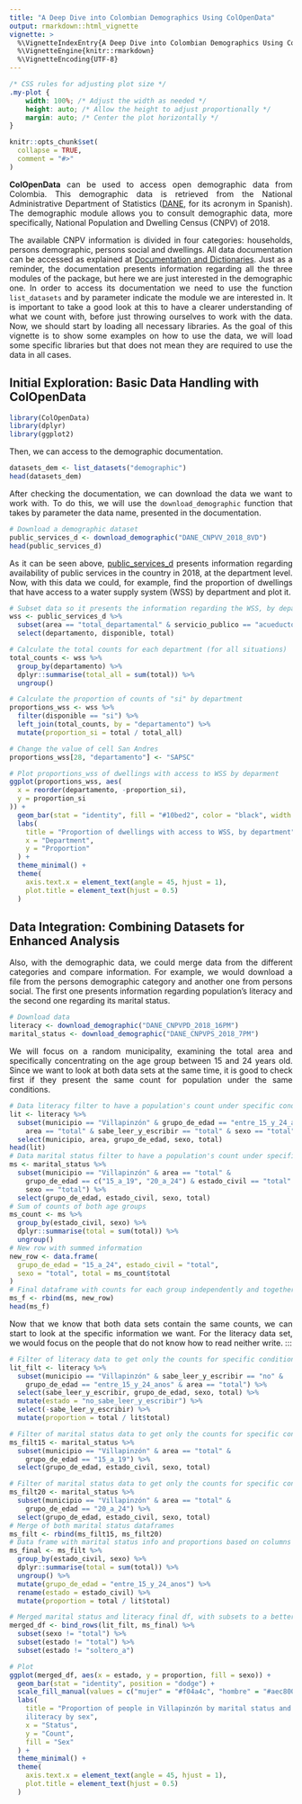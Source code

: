 ```yaml
---
title: "A Deep Dive into Colombian Demographics Using ColOpenData"
output: rmarkdown::html_vignette
vignette: >
  %\VignetteIndexEntry{A Deep Dive into Colombian Demographics Using ColOpenData}
  %\VignetteEngine{knitr::rmarkdown}
  %\VignetteEncoding{UTF-8}
---
```


```css
/* CSS rules for adjusting plot size */
.my-plot {
    width: 100%; /* Adjust the width as needed */
    height: auto; /* Allow the height to adjust proportionally */
    margin: auto; /* Center the plot horizontally */
}

```

```r
knitr::opts_chunk$set(
  collapse = TRUE,
  comment = "#>"
)
```

::: {style="text-align: justify;"}

**ColOpenData** can be used to access open demographic data from Colombia. This demographic data is retrieved from the National Administrative Department of Statistics ([DANE](https://www.dane.gov.co/index.php/estadisticas-por-tema), for its acronym in Spanish). The demographic module allows you to consult demographic data, more specifically, National Population and Dwelling Census (CNPV) of 2018.

The available CNPV information is divided in four categories: households, persons demographic, persons social and dwellings. All data documentation can be accessed as explained at [Documentation and Dictionaries](https://epiverse-trace.github.io/ColOpenData/articles/documentation_and_dictionaries.html). Just as a reminder, the documentation presents information regarding all the three modules of the package, but here we are just interested in the demographic one. In order to access its documentation we need to use the function `list_datasets` and by parameter indicate the module we are interested in. It is important to take a good look at this to have a clearer understanding of what we count with, before just throwing ourselves to work with the data. Now, we should start by loading all necessary libraries. As the goal of this vignette is to show some examples on how to use the data, we will load some specific libraries but that does not mean they are required to use the data in all cases.
:::

## Initial Exploration: Basic Data Handling with ColOpenData

```r
library(ColOpenData)
library(dplyr)
library(ggplot2)
```

::: {style="text-align: justify;"}
Then, we can access to the demographic documentation.

```r
datasets_dem <- list_datasets("demographic")
head(datasets_dem)
```

After checking the documentation, we can download the data we want to work with. To do this, we will use the `download_demographic` function that takes by parameter the data name, presented in the documentation.
:::

```r
# Download a demographic dataset
public_services_d <- download_demographic("DANE_CNPVV_2018_8VD")
head(public_services_d)
```

::: {style="text-align: justify;"}
As it can be seen above, [public_services_d]{.underline} presents information regarding availability of public services in the country in 2018, at the department level. Now, with this data we could, for example, find the proportion of dwellings that have access to a water supply system (WSS) by department and plot it.
:::

```r
# Subset data so it presents the information regarding the WSS, by department
wss <- public_services_d %>%
  subset(area == "total_departamental" & servicio_publico == "acueducto") %>%
  select(departamento, disponible, total)

# Calculate the total counts for each department (for all situations)
total_counts <- wss %>%
  group_by(departamento) %>%
  dplyr::summarise(total_all = sum(total)) %>%
  ungroup()

# Calculate the proportion of counts of "si" by department
proportions_wss <- wss %>%
  filter(disponible == "si") %>%
  left_join(total_counts, by = "departamento") %>%
  mutate(proportion_si = total / total_all)

# Change the value of cell San Andres
proportions_wss[28, "departamento"] <- "SAPSC"

# Plot proportions_wss of dwellings with access to WSS by deparment
ggplot(proportions_wss, aes(
  x = reorder(departamento, -proportion_si),
  y = proportion_si
)) +
  geom_bar(stat = "identity", fill = "#10bed2", color = "black", width = 0.6) +
  labs(
    title = "Proportion of dwellings with access to WSS, by department",
    x = "Department",
    y = "Proportion"
  ) +
  theme_minimal() +
  theme(
    axis.text.x = element_text(angle = 45, hjust = 1),
    plot.title = element_text(hjust = 0.5)
  )
```

## Data Integration: Combining Datasets for Enhanced Analysis

::: {style="text-align: justify;"}
Also, with the demographic data, we could merge data from the different categories and compare information. For example, we would download a file from the persons demographic category and another one from persons social. The first one presents information regarding population's literacy and the second one regarding its marital status.
:::

```r
# Download data
literacy <- download_demographic("DANE_CNPVPD_2018_16PM")
marital_status <- download_demographic("DANE_CNPVPS_2018_7PM")
```

::: {style="text-align: justify;"}
We will focus on a random municipality, examining the total area and specifically concentrating on the age group between 15 and 24 years old. Since we want to look at both data sets at the same time, it is good to check first if they present the same count for population under the same conditions.
:::

```r
# Data literacy filter to have a population's count under specific conditions
lit <- literacy %>%
  subset(municipio == "Villapinzón" & grupo_de_edad == "entre_15_y_24_anos" &
    area == "total" & sabe_leer_y_escribir == "total" & sexo == "total") %>%
  select(municipio, area, grupo_de_edad, sexo, total)
head(lit)
# Data marital status filter to have a population's count under specific conditions
ms <- marital_status %>%
  subset(municipio == "Villapinzón" & area == "total" &
    grupo_de_edad == c("15_a_19", "20_a_24") & estado_civil == "total" &
    sexo == "total") %>%
  select(grupo_de_edad, estado_civil, sexo, total)
# Sum of counts of both age groups
ms_count <- ms %>%
  group_by(estado_civil, sexo) %>%
  dplyr::summarise(total = sum(total)) %>%
  ungroup()
# New row with summed information
new_row <- data.frame(
  grupo_de_edad = "15_a_24", estado_civil = "total",
  sexo = "total", total = ms_count$total
)
# Final dataframe with counts for each group independently and together
ms_f <- rbind(ms, new_row)
head(ms_f)
```

::: {style="text-align: justify;"}
Now that we know that both data sets contain the same counts, we can start to look at the specific information we want. For the literacy data set, we would focus on the people that do not know how to read neither write. :::
:::

```r
# Filter of literacy data to get only the counts for specific conditions
lit_filt <- literacy %>%
  subset(municipio == "Villapinzón" & sabe_leer_y_escribir == "no" &
    grupo_de_edad == "entre_15_y_24_anos" & area == "total") %>%
  select(sabe_leer_y_escribir, grupo_de_edad, sexo, total) %>%
  mutate(estado = "no_sabe_leer_y_escribir") %>%
  select(-sabe_leer_y_escribir) %>%
  mutate(proportion = total / lit$total)

# Filter of marital status data to get only the counts for specific conditions
ms_filt15 <- marital_status %>%
  subset(municipio == "Villapinzón" & area == "total" &
    grupo_de_edad == "15_a_19") %>%
  select(grupo_de_edad, estado_civil, sexo, total)

# Filter of marital status data to get only the counts for specific conditions
ms_filt20 <- marital_status %>%
  subset(municipio == "Villapinzón" & area == "total" &
    grupo_de_edad == "20_a_24") %>%
  select(grupo_de_edad, estado_civil, sexo, total)
# Merge of both marital status dataframes
ms_filt <- rbind(ms_filt15, ms_filt20)
# Data frame with marital status info and proportions based on columns
ms_final <- ms_filt %>%
  group_by(estado_civil, sexo) %>%
  dplyr::summarise(total = sum(total)) %>%
  ungroup() %>%
  mutate(grupo_de_edad = "entre_15_y_24_anos") %>%
  rename(estado = estado_civil) %>%
  mutate(proportion = total / lit$total)

# Merged marital status and literacy final df, with subsets to a better graph
merged_df <- bind_rows(lit_filt, ms_final) %>%
  subset(sexo != "total") %>%
  subset(estado != "total") %>%
  subset(estado != "soltero_a")

# Plot
ggplot(merged_df, aes(x = estado, y = proportion, fill = sexo)) +
  geom_bar(stat = "identity", position = "dodge") +
  scale_fill_manual(values = c("mujer" = "#f04a4c", "hombre" = "#aec800")) +
  labs(
    title = "Proportion of people in Villapinzón by marital status and
    iliteracy by sex",
    x = "Status",
    y = "Count",
    fill = "Sex"
  ) +
  theme_minimal() +
  theme(
    axis.text.x = element_text(angle = 45, hjust = 1),
    plot.title = element_text(hjust = 0.5)
  )
```
